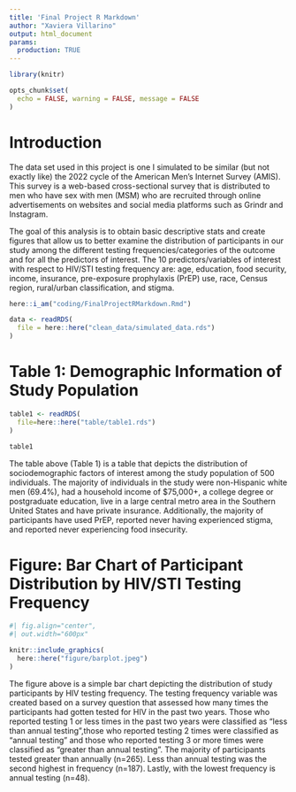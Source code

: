 ```yaml
---
title: 'Final Project R Markdown'
author: "Xaviera Villarino"
output: html_document
params:
  production: TRUE
---
```


```r
library(knitr)

opts_chunk$set(
  echo = FALSE, warning = FALSE, message = FALSE
)
```

# Introduction
The data set used in this project is one I simulated to be similar (but not exactly like) the 2022 cycle of the American Men's Internet Survey (AMIS). This survey is a web-based cross-sectional survey that is distributed to men who have sex with men (MSM) who are recruited through online advertisements on websites and social media platforms such as Grindr and Instagram. 

The goal of this analysis is to obtain basic descriptive stats and create figures that allow us to better examine the distribution of participants in our study among the different testing frequencies/categories of the outcome and for all the predictors of interest. The 10 predictors/variables of interest with respect to HIV/STI testing frequency are: age, education, food security, income, insurance, pre-exposure prophylaxis (PrEP) use, race, Census region, rural/urban classification, and stigma.

```r
here::i_am("coding/FinalProjectRMarkdown.Rmd")

data <- readRDS(
  file = here::here("clean_data/simulated_data.rds")
)
```

# Table 1: Demographic Information of Study Population
```r
table1 <- readRDS(
  file=here::here("table/table1.rds")
)

table1
```


The table above (Table 1) is a table that depicts the distribution of sociodemographic factors of interest among the study population of 500 individuals. The majority of individuals in the study were non-Hispanic white men (69.4%), had a household income of $75,000+, a college degree or postgraduate education, live in a large central metro area in the Southern United States and have private insurance. Additionally, the majority of participants have used PrEP, reported never having experienced stigma, and reported never experiencing food insecurity.

# Figure: Bar Chart of Participant Distribution by HIV/STI Testing Frequency
```r
#| fig.align="center",
#| out.width="600px"

knitr::include_graphics(
  here::here("figure/barplot.jpeg")
)
```

The figure above is a simple bar chart depicting the distribution of study participants by HIV testing frequency. The testing frequency variable was created based on a survey question that assessed how many times the participants had gotten tested for HIV in the past two years. Those who reported testing 1 or less times in the past two years were classified as "less than annual testing",those who reported testing 2 times were classified as "annual testing" and those who reported testing 3 or more times were classified as "greater than annual testing".
The majority of participants tested greater than annually (n=265). Less than annual testing was the second highest in frequency (n=187). Lastly, with the lowest frequency is annual testing (n=48).
